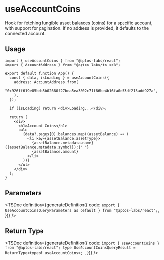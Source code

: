 
# useAccountCoins

Hook for fetching fungible asset balances (coins) for a specific account, with support for pagination. If no address is provided, it defaults to the connected account.

## Usage

```tsx
import { useAccountCoins } from "@aptos-labs/react";
import { AccountAddress } from "@aptos-labs/ts-sdk";

export default function App() {
  const { data, isLoading } = useAccountCoins({
    address: AccountAddress.from(
      "0x926ff619e85bdb5b02680f27bea5ea3302c71f86be4b16fa0d63df213add927a",
    ),
  });

  if (isLoading) return <div>Loading...</div>;

  return (
    <div>
      <h1>Account Coins</h1>
      <ul>
        {data?.pages[0].balances.map((assetBalance) => (
          <li key={assetBalance.assetType}>
            {assetBalance.metadata.name} ({assetBalance.metadata.symbol}):{" "}
            {assetBalance.amount}
          </li>
        ))}
      </ul>
    </div>
  );
}
```

## Parameters

<TSDoc
  definition={generateDefinition({
    code: `export { UseAccountCoinsQueryParameters as default } from "@aptos-labs/react";`,
  })}
/>

## Return Type

<TSDoc
  definition={generateDefinition({
    code: `import { useAccountCoins } from "@aptos-labs/react";
    type UseAccountCoinsQueryResult = ReturnType<typeof useAccountCoins>;
    `,
  })}
/>
